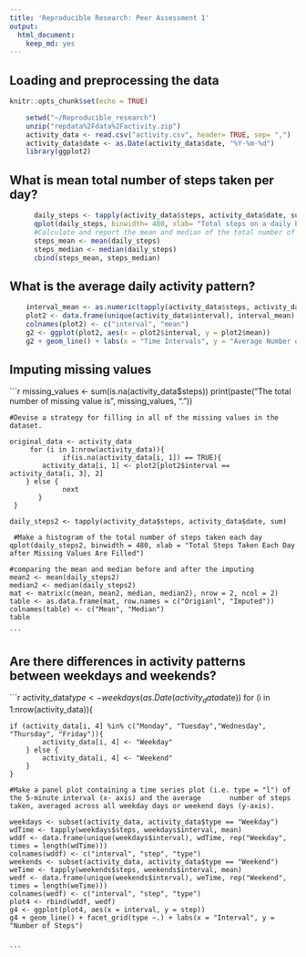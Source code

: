 ```yaml
---
title: 'Reproducible Research: Peer Assessment 1'
output:
  html_document:
    keep_md: yes
---
```



## Loading and preprocessing the data

```r
knitr::opts_chunk$set(echo = TRUE)
```

```r
    setwd("~/Reproducible_research")
    unzip("repdata%2Fdata%2Factivity.zip")
    activity_data <- read.csv("activity.csv", header= TRUE, sep= ",")
    activity_data$date <- as.Date(activity_data$date, "%Y-%m-%d")
    library(ggplot2)
```

## What is mean total number of steps taken per day?

```r
      daily_steps <- tapply(activity_data$steps, activity_data$date, sum, na.rm= TRUE)
      qplot(daily_steps, binwidth= 480, xlab= "Total steps on a daily basis")
      #Calculate and report the mean and median of the total number of steps taken per day
      steps_mean <- mean(daily_steps)
      steps_median <- median(daily_steps)
      cbind(steps_mean, steps_median)
```

## What is the average daily activity pattern?

```r
    interval_mean <- as.numeric(tapply(activity_data$steps, activity_data$interval, mean, na.rm = TRUE))
    plot2 <- data.frame(unique(activity_data$interval), interval_mean)
    colnames(plot2) <- c("interval", "mean")
    g2 <- ggplot(plot2, aes(x = plot2$interval, y = plot2$mean))
    g2 + geom_line() + labs(x = "Time Intervals", y = "Average Number of Steps Taken")
```

## Imputing missing values

```r

    missing_values <- sum(is.na(activity_data$steps))
    print(paste("The total number of missing value is", missing_values, "."))

    #Devise a strategy for filling in all of the missing values in the dataset.

    original_data <- activity_data
         for (i in 1:nrow(activity_data)){
                 if(is.na(activity_data[i, 1]) == TRUE){
            activity_data[i, 1] <- plot2[plot2$interval == activity_data[i, 3], 2]
        } else {
                 next
           }
     }

    daily_steps2 <- tapply(activity_data$steps, activity_data$date, sum)
    
     #Make a histogram of the total number of steps taken each day
    qplot(daily_steps2, binwidth = 480, xlab = "Total Steps Taken Each Day after Missing Values Are Filled")

    #comparing the mean and median before and after the imputing
    mean2 <- mean(daily_steps2)
    median2 <- median(daily_steps2)
    mat <- matrix(c(mean, mean2, median, median2), nrow = 2, ncol = 2)
    table <- as.data.frame(mat, row.names = c("Origianl", "Imputed"))
    colnames(table) <- c("Mean", "Median")
    table
    
    ```


## Are there differences in activity patterns between weekdays and weekends?

```r

 activity_data$type <- weekdays(as.Date(activity_data$date))
    for (i in 1:nrow(activity_data)){
    
    if (activity_data[i, 4] %in% c("Monday", "Tuesday","Wednesday", "Thursday", "Friday")){
            activity_data[i, 4] <- "Weekday"
        } else {
            activity_data[i, 4] <- "Weekend"
        }
    }
    
    #Make a panel plot containing a time series plot (i.e. 𝚝𝚢𝚙𝚎 = "𝚕") of the 5-minute interval (x- axis) and the average       number of steps taken, averaged across all weekday days or weekend days (y-axis).

    weekdays <- subset(activity_data, activity_data$type == "Weekday")
    wdTime <- tapply(weekdays$steps, weekdays$interval, mean)
    wddf <- data.frame(unique(weekdays$interval), wdTime, rep("Weekday", times = length(wdTime)))
    colnames(wddf) <- c("interval", "step", "type")
    weekends <- subset(activity_data, activity_data$type == "Weekend")
    weTime <- tapply(weekends$steps, weekends$interval, mean)
    wedf <- data.frame(unique(weekends$interval), weTime, rep("Weekend", times = length(weTime)))
    colnames(wedf) <- c("interval", "step", "type")
    plot4 <- rbind(wddf, wedf)
    g4 <- ggplot(plot4, aes(x = interval, y = step))
    g4 + geom_line() + facet_grid(type ~.) + labs(x = "Interval", y = "Number of Steps")
    
    
    ```
